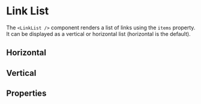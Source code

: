 

<Meta title="Components/Link List" component={LinkList} />

# Link List

The `<LinkList />` component renders a list of links using the `items` property. It can be displayed as a vertical or horizontal list (horizontal is the default).

## Horizontal

<Preview>
  <Story name="Horizontal">
    <div style={{ height: "200px" }}>
      <LinkList links={horizontalFixture} />
    </div>
  </Story>
</Preview>

## Vertical

<Preview>
  <Story name="Vertical">
    <LinkList heading={verticalFixture.label} links={verticalFixture.items} vertical />
  </Story>
</Preview>

## Properties

<Props of={LinkList} />
